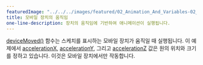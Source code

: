 ---
featuredImage: "../../../images/featured/02_Animation_And_Variables-02_Mobile_Device_Movement-thumbnail.jpg"
title: 모바일 장치의 움직임
one-line-description: 장치의 움직임에 기반하여 애니메이션이 실행됩니다.
---

<a href="https://p5js.org/reference/#/p5/deviceMoved" target="_blank">deviceMoved()</a> 함수는 스케치를 표시하는 모바일 장치가 움직일 때 실행됩니다.
이 예제에서 <a href="https://p5js.org/reference/#/p5/accelerationX" target="_blank">accelerationX</a>,
<a href="https://p5js.org/reference/#/p5/accelerationY" target="_blank">accelerationY</a>,
그리고 <a href="https://p5js.org/reference/#/p5/accelerationZ" target="_blank">accelerationZ</a> 값은 원의 위치와 크기를 정하고 있습니다.
이것은 모바일 장치에서만 작동합니다.
